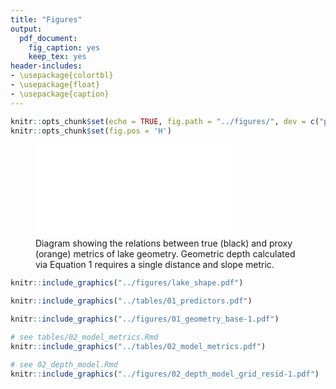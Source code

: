 ```yaml
---
title: "Figures"
output:
  pdf_document:
    fig_caption: yes
    keep_tex: yes
header-includes: 
- \usepackage{colortbl}
- \usepackage{float}
- \usepackage{caption}
---
```


\arrayrulecolor{white}
```r
knitr::opts_chunk$set(echo = TRUE, fig.path = "../figures/", dev = c("pdf"))
knitr::opts_chunk$set(fig.pos = 'H')
```

\pagebreak

![Diagram showing the relations between true (black) and proxy (orange) metrics of lake geometry. Geometric depth calculated via Equation 1 requires a single distance and slope metric.](../figures/slope_diagram_new.pdf){width=75%}

```r
knitr::include_graphics("../figures/lake_shape.pdf")
```

\captionsetup[figure]{name=Table}
\captionsetup[figure]{labelformat=empty}
```r
knitr::include_graphics("../tables/01_predictors.pdf")
```
\captionsetup[figure]{name=Figure}
\captionsetup[figure]{labelformat=default}
\setcounter{figure}{2}

```r
knitr::include_graphics("../figures/01_geometry_base-1.pdf")
```

```r
# see tables/02_model_metrics.Rmd
knitr::include_graphics("../tables/02_model_metrics.pdf")
```

```r
# see 02_depth_model.Rmd
knitr::include_graphics("../figures/02_depth_model_grid_resid-1.pdf")
```

